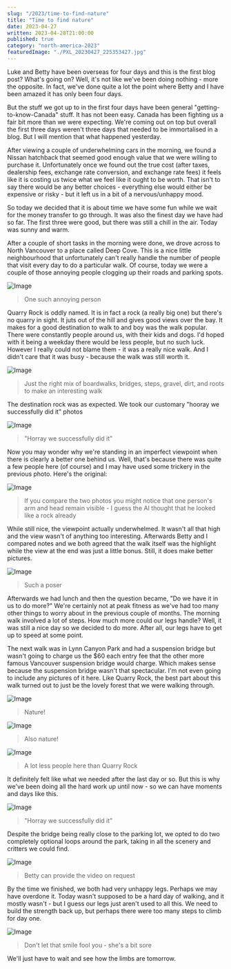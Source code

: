 ```yaml
---
slug: "/2023/time-to-find-nature"
title: "Time to find nature"
date: 2023-04-27
written: 2023-04-28T21:00:00
published: true
category: "north-america-2023"
featuredImage: "./PXL_20230427_225353427.jpg"
---
```


Luke and Betty have been overseas for four days and this is the first blog post?  What's going on?  Well, it's not like we've been doing nothing - more the opposite.  In fact, we've done quite a lot the point where Betty and I have been amazed it has only been four days.

But the stuff we got up to in the first four days have been general "getting-to-know-Canada" stuff.  It has not been easy.  Canada has been fighting us a fair bit more than we were expecting.  We're coming out on top but overall the first three days weren't three days that needed to be immortalised in a blog.  But I will mention that what happened yesterday.

After viewing a couple of underwhelming cars in the morning, we found a Nissan hatchback that seemed good enough value that we were willing to purchase it.  Unfortunately once we found out the true cost (after taxes, dealership fees, exchange rate conversion, and exchange rate fees) it feels like it is costing us twice what we feel like it ought to be worth.  That isn't to say there would be any better choices - everything else would either be expensive or risky - but it left us in a bit of a nervous/unhappy mood.

So today we decided that it is about time we have some fun while we wait for the money transfer to go through.  It was also the finest day we have had so far.  The first three were good, but there was still a chill in the air.  Today was sunny and warm.

After a couple of short tasks in the morning were done, we drove across to North Vancouver to a place called Deep Cove.  This is a nice little neighbourhood that unfortunately can't really handle the number of people that visit every day to do a particular walk.  Of course, today we were a couple of those annoying people clogging up their roads and parking spots.

![Image](IMG_20230428_083508.jpg)

> One such annoying person

Quarry Rock is oddly named.  It is in fact a rock (a really big one) but there's no quarry in sight.  It juts out of the hill and gives good views over the bay.  It makes for a good destination to walk to and boy was the walk popular.  There were constantly people around us, with their kids and dogs.  I'd hoped with it being a weekday there would be less people, but no such luck.  However I really could not blame them - it was a really nice walk.  And I didn't care that it was busy - because the walk was still worth it.

![Image](IMG_20230428_074435.jpg)

> Just the right mix of boardwalks, bridges, steps, gravel, dirt, and roots to make an interesting walk

The destination rock was as expected.  We took our customary "hooray we successfully did it" photos

![Image](PXL_20230427_200719698_2.jpg)

> "Horray we successfully did it"

Now you may wonder why we're standing in an imperfect viewpoint when there is clearly a better one behind us.  Well, that's because there was quite a few people here (of course) and I may have used some trickery in the previous photo.  Here's the original:

![Image](PXL_20230427_200719698.jpg)

> If you compare the two photos you might notice that one person's arm and head remain visible - I guess the AI thought that he looked like a rock already

While still nice, the viewpoint actually underwhelmed.  It wasn't all that high and the view wasn't of anything too interesting.  Afterwards Betty and I compared notes and we both agreed that the walk itself was the highlight while the view at the end was just a little bonus.  Still, it does make better pictures.

![Image](PXL_20230427_200642264.jpg)

> Such a poser

Afterwards we had lunch and then the question became, "Do we have it in us to do more?" We're certainly not at peak fitness as we've had too many other things to worry about in the previous couple of months.  The morning walk involved a lot of steps.  How much more could our legs handle?  Well, it was still a nice day so we decided to do more.  After all, our legs have to get up to speed at some point.

The next walk was in Lynn Canyon Park and had a suspension bridge but wasn't going to charge us the $60 each entry fee that the other more famous Vancouver suspension bridge would charge.  Which makes sense because the suspension bridge wasn't that spectacular.  I'm not even going to include any pictures of it here.  Like Quarry Rock, the best part about this walk turned out to just be the lovely forest that we were walking through.

![Image](PXL_20230427_221059620.jpg)

> Nature!

![Image](PXL_20230427_224022176.jpg)

> Also nature!

![Image](PXL_20230427_225353427.jpg)

> A lot less people here than Quarry Rock

It definitely felt like what we needed after the last day or so.  But this is why we've been doing all the hard work up until now - so we can have moments and days like this.

![Image](PXL_20230427_221513341.jpg)

>  "Horray we successfully did it"

Despite the bridge being really close to the parking lot, we opted to do two completely optional loops around the park, taking in all the scenery and critters we could find.

![Image](PXL_20230427_225513037_2.jpg)

> Betty can provide the video on request

By the time we finished, we both had very unhappy legs.  Perhaps we may have overdone it.  Today wasn't supposed to be a hard day of walking, and it mostly wasn't - but I guess our legs just aren't used to all this.  We need to build the strength back up, but perhaps there were too many steps to climb for day one.

![Image](PXL_20230427_223822325_2.jpg)

> Don't let that smile fool you - she's a bit sore

We'll just have to wait and see how the limbs are tomorrow.



